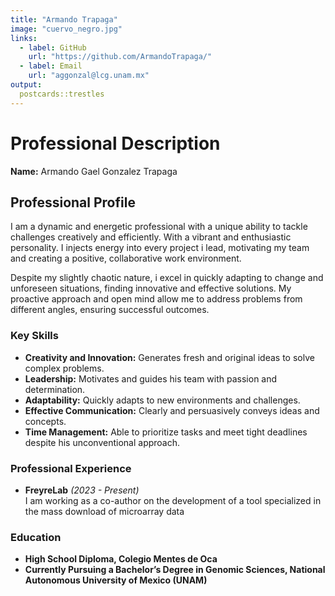 ```yaml
---
title: "Armando Trapaga"
image: "cuervo_negro.jpg"
links:
  - label: GitHub
    url: "https://github.com/ArmandoTrapaga/"
  - label: Email
    url: "aggonzal@lcg.unam.mx"
output:
  postcards::trestles
---
```


# **Professional Description**

**Name:** Armando Gael Gonzalez Trapaga

## **Professional Profile**

I am a dynamic and energetic professional with a unique ability to tackle challenges creatively and efficiently. With a vibrant and enthusiastic personality. I injects energy into every project i lead, motivating my team and creating a positive, collaborative work environment.

Despite my slightly chaotic nature, i excel in quickly adapting to change and unforeseen situations, finding innovative and effective solutions. My proactive approach and open mind allow me to address problems from different angles, ensuring successful outcomes.

### **Key Skills**

- **Creativity and Innovation:** Generates fresh and original ideas to solve complex problems.
- **Leadership:** Motivates and guides his team with passion and determination.
- **Adaptability:** Quickly adapts to new environments and challenges.
- **Effective Communication:** Clearly and persuasively conveys ideas and concepts.
- **Time Management:** Able to prioritize tasks and meet tight deadlines despite his unconventional approach.

### **Professional Experience**

- **FreyreLab** *(2023 - Present)*  
  I am working as a co-author on the development of a tool specialized in the mass download of microarray data
  
### **Education**

- **High School Diploma, Colegio Mentes de Oca**  
- **Currently Pursuing a Bachelor's Degree in Genomic Sciences, National Autonomous University of Mexico (UNAM)**



